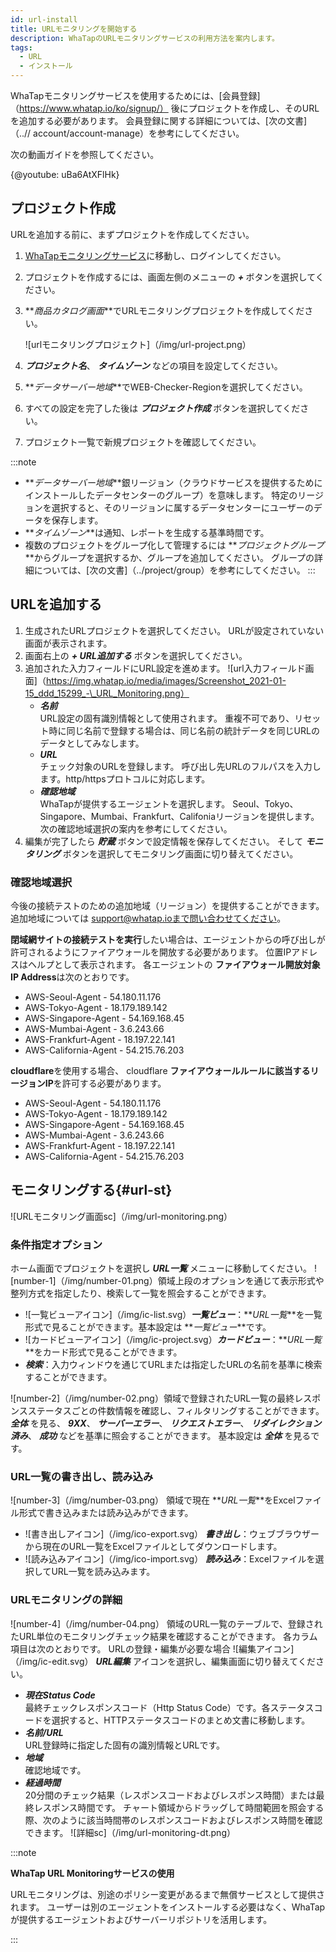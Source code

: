 ```yaml
---
id: url-install
title: URLモニタリングを開始する
description: WhaTapのURLモニタリングサービスの利用方法を案内します。
tags:
  - URL
  - インストール
---
```



WhaTapモニタリングサービスを使用するためには、[会員登録]（https://www.whatap.io/ko/signup/） 後にプロジェクトを作成し、そのURLを追加する必要があります。 会員登録に関する詳細については、[次の文書]（..// account/account-manage）を参考にしてください。

次の動画ガイドを参照してください。

{@youtube: uBa6AtXFlHk}

## プロジェクト作成

URLを追加する前に、まずプロジェクトを作成してください。

1.  [WhaTapモニタリングサービス](https://service.whatap.io)に移動し、ログインしてください。

2.  プロジェクトを作成するには、画面左側のメニューの **_+ <TR sid='project_add_btn'/>_** ボタンを選択してください。

3.  **_商品カタログ画面_**でURLモニタリングプロジェクトを作成してください。

    ![urlモニタリングプロジェクト]（/img/url-project.png）  

4.  **_プロジェクト名_**、 **_タイムゾーン_** などの項目を設定してください。

5.  **_データサーバー地域_**でWEB-Checker-Regionを選択してください。

6.  すべての設定を完了した後は **_プロジェクト作成_** ボタンを選択してください。

7.  プロジェクト一覧で新規プロジェクトを確認してください。

:::note

-   **_データサーバー地域_**銀リージョン（クラウドサービスを提供するためにインストールしたデータセンターのグループ）を意味します。 特定のリージョンを選択すると、そのリージョンに属するデータセンターにユーザーのデータを保存します。
-   **_タイムゾーン_**は通知、レポートを生成する基準時間です。
-   複数のプロジェクトをグループ化して管理するには **_プロジェクトグループ_**からグループを選択するか、グループを追加してください。 グループの詳細については、[次の文書]（../project/group）を参考にしてください。
:::

<!-- 

확인 지역 선택

접속 테스트 수행을 위한 에이전트의 위치는 Seoul과 Tokyo, Singapore, Mumbai, Frankfurt, California 총 6개를 제공합니다. 향후 접속 테스트를 위한 추가 리전을 제공할 수 있습니다. 추가 리전에 대해서는 support@whatap.io로 문의하세요.

**폐쇄망 사이트의 접속 테스트를 수행**하고자 하는 경우 에이전트로부터의 호출이 허용되도록 방화벽을 오픈해야 할 수 있습니다. 각 에이전트의 **방화벽 오픈 대상 IP Address**는 다음과 같습니다.

* AWS-Seoul-Agent - 54.180.11.176
* AWS-Tokyo-Agent - 18.179.189.142
* AWS-Singapore-Agent - 54.169.168.45
* AWS-Mumbai-Agent - 3.6.243.66
* AWS-Frankfurt-Agent - 18.197.22.141
* AWS-California-Agent - 54.215.76.203

**cloudflare**를 사용하는 경우 cloudflare **방화벽 규칙에 해당하는 리전 IP**를 허용해야 합니다.
* AWS-Seoul-Agent - 54.180.11.176
* AWS-Tokyo-Agent - 18.179.189.142
* AWS-Singapore-Agent - 54.169.168.45
* AWS-Mumbai-Agent - 3.6.243.66
* AWS-Frankfurt-Agent - 18.197.22.141
* AWS-California-Agent - 54.215.76.203 

-->

## URLを追加する

1.  生成されたURLプロジェクトを選択してください。 URLが設定されていない画面が表示されます。
2.  画面右上の **_+ URL追加する_** ボタンを選択してください。 
3.  追加された入力フィールドにURL設定を進めます。
    ![url入力フィールド画面]（https://img.whatap.io/media/images/Screenshot_2021-01-15_ddd_15299_-\_URL_Monitoring.png）
    -   **_名前_**<br/>
          URL設定の固有識別情報として使用されます。 重複不可であり、リセット時に同じ名前で登録する場合は、同じ名前の統計データを同じURLのデータとしてみなします。
    -   **_URL_**<br/>
          チェック対象のURLを登録します。 呼び出し先URLのフルパスを入力します。http/httpsプロトコルに対応します。
    -   **_確認地域_**<br/>
          WhaTapが提供するエージェントを選択します。 Seoul、Tokyo、Singapore、Mumbai、Frankfurt、Califoniaリージョンを提供します。 次の確認地域選択の案内を参考にしてください。
4.  編集が完了したら **_貯蔵_** ボタンで設定情報を保存してください。 そして **_モニタリング_** ボタンを選択してモニタリング画面に切り替えてください。

### 確認地域選択

今後の接続テストのための追加地域（リージョン）を提供することができます。 追加地域については support@whatap.ioまで問い合わせてください。

**閉域網サイトの接続テストを実行**したい場合は、エージェントからの呼び出しが許可されるようにファイアウォールを開放する必要があります。 位置IPアドレスはヘルプとして表示されます。 各エージェントの **ファイアウォール開放対象IP Address**は次のとおりです。

-   AWS-Seoul-Agent - 54.180.11.176
-   AWS-Tokyo-Agent - 18.179.189.142
-   AWS-Singapore-Agent - 54.169.168.45
-   AWS-Mumbai-Agent - 3.6.243.66
-   AWS-Frankfurt-Agent - 18.197.22.141
-   AWS-California-Agent - 54.215.76.203

**cloudflare**を使用する場合、 cloudflare **ファイアウォールルールに該当するリージョンIP**を許可する必要があります。

-   AWS-Seoul-Agent - 54.180.11.176
-   AWS-Tokyo-Agent - 18.179.189.142
-   AWS-Singapore-Agent - 54.169.168.45
-   AWS-Mumbai-Agent - 3.6.243.66
-   AWS-Frankfurt-Agent - 18.197.22.141
-   AWS-California-Agent - 54.215.76.203 

<!-- 

위치 IP 주소가 도움말로 표시됩니다. 폐쇄망에서 서비스 중인 URL을 등록하여 모니터링하고자 하는 경우 해당 IP에 대한 방화벽 설정이 열려있어야 합니다.

 ![url 프로젝트 확인](https://img.whatap.io/media/user_guide_url/2_CreatedProject.png)

URL 목록 내보내기, 가져오기

현재 URL 목록을 엑셀 파일 형식으로 내보내거나 가져올 수 있습니다. 

1. 생성된 프로젝트를 선택해 ***URL 목록*** 메뉴로 이동하세요.
1. 화면 우측 상단의 ![내보내기 아이콘](/img/ico-export.svg) ***내보내기*** 버튼을 선택하세요.
1. 웹 브라우저에서 현재 URL 목록을 엑셀 파일로 다운로드합니다.
1. 화면 우측 상단의 ![가져오기 아이콘](/img/ico-import.svg) ***가져오기*** 버튼을 선택하세요.
1. 엑셀 파일을 선택하세요.

-->

<!-- 
* 화면 우측 상단의 ![내보내기 아이콘](/img/ico-export.svg) ***내보내기*** 버튼을 선택하면 현재 URL 목록을 엑셀 파일 형식으로 내보낼 수 있습니다.
* 화면 우측 상단의 ![가져오기 아이콘](/img/ico-import.svg) ***가져오기*** 버튼을 선택하면 엑셀 파일 형식의 URL 목록을 가져올 수 있습니다.
1. 지원 리전 외의 환경에서 URL 체크를 수행하고자 하는 경우 support@whatap.io로 문의하세요. 
California 총 6개의 리전 위치를 제공합니다.
-->

## モニタリングする{#url-st}

<!-- 모니터링 화면으로 전환 후 모니터링을 수행합니다. -->

![URLモニタリング画面sc]（/img/url-monitoring.png）

### 条件指定オプション

ホーム画面でプロジェクトを選択し **_URL一覧_** メニューに移動してください。 ![number-1]（/img/number-01.png）領域上段のオプションを通じて表示形式や整列方式を指定したり、検索して一覧を照会することができます。

-   ![一覧ビューアイコン]（/img/ic-list.svg）**_一覧ビュー_**：**_URL一覧_**を一覧形式で見ることができます。基本設定は **_一覧ビュー_**です。 
-   ![カードビューアイコン]（/img/ic-project.svg）**_カードビュー_**：**_URL一覧_**をカード形式で見ることができます。
-   **_検索_**：入力ウィンドウを通じてURLまたは指定したURLの名前を基準に検索することができます。

![number-2]（/img/number-02.png）領域で登録されたURL一覧の最終レスポンスステータスごとの件数情報を確認し、フィルタリングすることができます。 **_全体_** を見る、 **_9XX_**、 **_サーバーエラー_**、 **_リクエストエラー_**、 **_リダイレクション済み_**、 **_成功_** などを基準に照会することができます。 基本設定は **_全体_** を見るです。 

### URL一覧の書き出し、読み込み

![number-3]（/img/number-03.png） 領域で現在 **_URL一覧_**をExcelファイル形式で書き込みまたは読み込みができます。 

-   ![書き出しアイコン]（/img/ico-export.svg） **_書き出し_**：ウェブブラウザーから現在のURL一覧をExcelファイルとしてダウンロードします。
-   ![読み込みアイコン]（/img/ico-import.svg） **_読み込み_**：Excelファイルを選択してURL一覧を読み込みます。 

<!-- ![URL 모니터링 화면](/img/url-added-feature.png) -->

### URLモニタリングの詳細

![number-4]（/img/number-04.png） 領域のURL一覧のテーブルで、登録されたURL単位のモニタリングチェック結果を確認することができます。 各カラム項目は次のとおりです。 URLの登録・編集が必要な場合 ![編集アイコン]（/img/ic-edit.svg） **_URL編集_** アイコンを選択し、編集画面に切り替えてください。

-   **_現在Status Code_**<br/>
      最終チェックレスポンスコード（Http Status Code）です。各ステータスコードを選択すると、HTTPステータスコードのまとめ文書に移動します。
-   **_名前/URL_**<br/>
      URL登録時に指定した固有の識別情報とURLです。
-   **_地域_**<br/>
      確認地域です。
-   **_経過時間_**<br/>
      20分間のチェック結果（レスポンスコードおよびレスポンス時間）または最終レスポンス時間です。 チャート領域からドラッグして時間範囲を照会する際、次のように該当時間帯のレスポンスコードおよびレスポンス時間を確認できます。
      ![詳細sc]（/img/url-monitoring-dt.png）

:::note 

**WhaTap URL Monitoringサービスの使用**

URLモニタリングは、別途のポリシー変更があるまで無償サービスとして提供されます。 ユーザーは別のエージェントをインストールする必要はなく、WhaTapが提供するエージェントおよびサーバーリポジトリを活用します。

:::

<!-- 

![](https://img.whatap.io/media/images/Screenshot_2021-01-15_URL_Testing_34_-_URL_Monitoring.png)

* ***가용성 %***  
    조회된 구간의 정보를 기준으로 전체 체크 결과 건수 대비 정상 응답(응답 코드 200~399) 건수의 비중을 %로 표시합니다.

![가져오기 아이콘](/img/ico-import.svg) ***가져오기***
![내보내기 아이콘](/img/ico-export.svg)

-->
